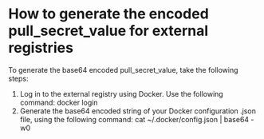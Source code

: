 ﻿# How to generate the encoded pull_secret_value for external registries

To generate the base64 encoded pull_secret_value, take the following steps:

1. Log in to the external registry using Docker. Use the following command: docker login
2. Generate the base64 encoded string of your Docker configuration .json file, using the following command: cat ~/.docker/config.json | base64 -w0
